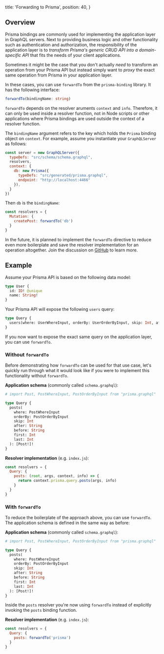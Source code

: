   title: 'Forwarding to Prisma',
  position: 40,
}

## Overview

Prisma bindings are commonly used for implementing the application layer in GraphQL servers. Next to providing business logic and other functionality such as authentication and authorization, the responsibility of the application layer is to _transform Prisma's generic CRUD API into a domain-specific API_ that fits the needs of your client applications.

Sometimes it might be the case that you don't actually _need_ to transform an operation from your Prisma API but instead simply want to _proxy_ the exact same operation from Prisma in your application layer.

In these cases, you can use `forwardTo` from the `prisma-binding` library. It has the following interface:

```ts
forwardTo(bindingName: string)
```

`forwardTo` depends on the resolver aruments `context` and `info`. Therefore, it can only be used inside a resolver function, not in Node scripts or other applications where Prisma bindings are used outside the context of a resolver function.

The `bindingName` argument refers to the key which holds the `Prisma` binding object on `context`. For example, assume you instantiate your `GraphQLServer` as follows:

```js
const server = new GraphQLServer({
  typeDefs: "src/schema/schema.graphql",
  resolvers,
  context: {
    db: new Prisma({
      typeDefs: "src/generated/prisma.graphql",
      endpoint: "http://localhost:4466"
    }),
  }
})
```

Then `db` is the `bindingName`:

```js
const resolvers = {
  Mutation: {
    createPost: forwardTo('db')
  }
}
```

In the future, it is planned to implement the `forwardTo` directive to reduce even more boilerplate and save the resolver implementation for an operation altogether. Join the discussion on [GitHub](https://github.com/graphql-binding/graphql-binding/issues/83) to learn more.

## Example

Assume your Prisma API is based on the following data model:

```graphql
type User {
  id: ID! @unique
  name: String!
}
```

Your Prisma API will expose the following `users` query:

```graphql
type Query {
  users(where: UserWhereInput, orderBy: UserOrderByInput, skip: Int, after: String, before: String, first: Int, last: Int): [User]!
}
```

If you now want to expose the exact same query on the application layer, you can use `forwardTo`.

### Without `forwardTo`

Before demonstrating how `forwardTo` can be used for that use case, let's quickly run through what it would look like if you were to implement this functionality without `forwardTo`.

**Application schema** (commonly called `schema.graphql`):

```graphql
# import Post, PostWhereInput, PostOrderByInput from "prisma.graphql"

type Query {
  posts(
    where: PostWhereInput
    orderBy: PostOrderByInput
    skip: Int
    after: String
    before: String
    first: Int
    last: Int
  ): [Post!]!
}
```

**Resolver implementation** (e.g. `index.js`):

```js
const resolvers = {
  Query: {
    posts: (root, args, context, info) => {
      return context.prisma.query.posts(args, info)
    }
  }
}
```

### With `forwardTo`

To reduce the boilerplate of the approach above, you can use `forwardTo`. The application schema is defined in the same way as before:

**Application schema** (commonly called `schema.graphql`):

```graphql
# import Post, PostWhereInput, PostOrderByInput from "prisma.graphql"

type Query {
  posts(
    where: PostWhereInput
    orderBy: PostOrderByInput
    skip: Int
    after: String
    before: String
    first: Int
    last: Int
  ): [Post!]!
}
```

Inside the `posts` resolver you're now using `forwardTo` instead of explicitly invoking the `posts` binding function.

**Resolver implementation** (e.g. `index.js`):

```js
const resolvers = {
  Query: {
    posts: forwardTo('prisma')
  }
}
```
